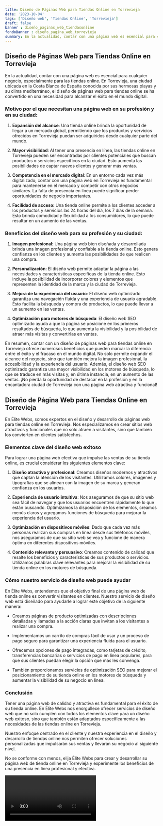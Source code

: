 ```yaml
---
title: Diseño de Páginas Web para Tiendas Online en Torrevieja
date: '2023-10-04'
tags: ['Diseño web', 'Tiendas Online', 'Torrevieja']
draft: false
banner : diseño_paginas_web_tiendasonline
fondoBanner : diseño_pagina_web_torrevieja
summary: En la actualidad, contar con una página web es esencial para cualquier negocio, especialmente para las tiendas online. En Torrevieja, una ciudad ubicada en la Costa Blanca de España conocida por sus hermosas playas y su clima mediterráneo, el diseño de páginas web para tiendas online se ha convertido en una necesidad para alcanzar el éxito en el mundo digital.
---
```


## Diseño de Páginas Web para Tiendas Online en Torrevieja

En la actualidad, contar con una página web es esencial para cualquier negocio, especialmente para las tiendas online. En Torrevieja, una ciudad ubicada en la Costa Blanca de España conocida por sus hermosas playas y su clima mediterráneo, el diseño de páginas web para tiendas online se ha convertido en una necesidad para alcanzar el éxito en el mundo digital.

### Motivo por el que necesitan una página web en su profesión y en su ciudad:

1. **Expansión del alcance**: Una tienda online brinda la oportunidad de llegar a un mercado global, permitiendo que los productos y servicios ofrecidos en Torrevieja puedan ser adquiridos desde cualquier parte del mundo.

2. **Mayor visibilidad**: Al tener una presencia en línea, las tiendas online en Torrevieja pueden ser encontradas por clientes potenciales que buscan productos o servicios específicos en la ciudad. Esto aumenta las posibilidades de captar nuevos clientes y generar más ventas.

3. **Competencia en el mercado digital**: En un entorno cada vez más digitalizado, contar con una página web en Torrevieja es fundamental para mantenerse en el mercado y competir con otros negocios similares. La falta de presencia en línea puede significar perder oportunidades de negocio importantes.

4. **Facilidad de acceso**: Una tienda online permite a los clientes acceder a los productos y servicios las 24 horas del día, los 7 días de la semana. Esto brinda comodidad y flexibilidad a los consumidores, lo que puede resultar en un aumento de las ventas.

### Beneficios del diseño web para su profesión y su ciudad:

1. **Imagen profesional**: Una página web bien diseñada y desarrollada brinda una imagen profesional y confiable a la tienda online. Esto genera confianza en los clientes y aumenta las posibilidades de que realicen una compra.

2. **Personalización**: El diseño web permite adaptar la página a las necesidades y características específicas de la tienda online. Esto incluye la posibilidad de incorporar colores y elementos que representen la identidad de la marca y la ciudad de Torrevieja.

3. **Mejora de la experiencia del usuario**: El diseño web optimizado garantiza una navegación fluida y una experiencia de usuario agradable. Esto facilita la búsqueda y compra de productos, lo que puede llevar a un aumento en las ventas.

4. **Optimización para motores de búsqueda**: El diseño web SEO optimizado ayuda a que la página se posicione en los primeros resultados de búsqueda, lo que aumenta la visibilidad y la posibilidad de atraer más visitas y convertirlas en ventas.

En resumen, contar con un diseño de páginas web para tiendas online en Torrevieja ofrece numerosos beneficios que pueden marcar la diferencia entre el éxito y el fracaso en el mundo digital. No solo permite expandir el alcance del negocio, sino que también mejora la imagen profesional, la accesibilidad y la experiencia del usuario. Además, el diseño web SEO optimizado garantiza una mayor visibilidad en los motores de búsqueda, lo que se traduce en más visitas y, en última instancia, en un aumento de las ventas. ¡No pierda la oportunidad de destacar en la profesión y en la encantadora ciudad de Torrevieja con una página web atractiva y funcional!

<GifSeo />

<Cta />

## Diseño de Página Web para Tiendas Online en Torrevieja

En Élite Webs, somos expertos en el diseño y desarrollo de páginas web para tiendas online en Torrevieja. Nos especializamos en crear sitios web atractivos y funcionales que no solo atraen a visitantes, sino que también los convierten en clientes satisfechos.

### Elementos clave del diseño web exitoso

Para lograr una página web efectiva que impulse las ventas de su tienda online, es crucial considerar los siguientes elementos clave:

1. **Diseño atractivo y profesional**: Creamos diseños modernos y atractivos que captan la atención de los visitantes. Utilizamos colores, imágenes y tipografías que se alinean con la imagen de su marca y generan confianza en los usuarios.

2. **Experiencia de usuario intuitiva**: Nos aseguramos de que su sitio web sea fácil de navegar y que los usuarios encuentren rápidamente lo que están buscando. Optimizamos la disposición de los elementos, creamos menús claros y agregamos funciones de búsqueda para mejorar la experiencia del usuario.

3. **Optimización en dispositivos móviles**: Dado que cada vez más personas realizan sus compras en línea desde sus teléfonos móviles, nos aseguramos de que su sitio web se vea y funcione de manera óptima en diferentes dispositivos móviles.

4. **Contenido relevante y persuasivo**: Creamos contenido de calidad que resalte los beneficios y características de sus productos o servicios. Utilizamos palabras clave relevantes para mejorar la visibilidad de su tienda online en los motores de búsqueda.

### Cómo nuestro servicio de diseño web puede ayudar

En Élite Webs, entendemos que el objetivo final de una página web de tienda online es convertir visitantes en clientes. Nuestro servicio de diseño web está diseñado para ayudarle a lograr este objetivo de la siguiente manera:

- Creamos páginas de producto optimizadas con descripciones detalladas y llamadas a la acción claras que invitan a los visitantes a realizar una compra.

- Implementamos un carrito de compras fácil de usar y un proceso de pago seguro para garantizar una experiencia fluida para el usuario.

- Ofrecemos opciones de pago integradas, como tarjetas de crédito, transferencias bancarias o servicios de pago en línea populares, para que sus clientes puedan elegir la opción que más les convenga.

- También proporcionamos servicios de optimización SEO para mejorar el posicionamiento de su tienda online en los motores de búsqueda y aumentar la visibilidad de su negocio en línea.

### Conclusión

Tener una página web de calidad y atractiva es fundamental para el éxito de su tienda online. En Élite Webs nos enorgullece ofrecer servicios de diseño web que no solo cumplen con todos los elementos clave para un diseño web exitoso, sino que también están adaptados específicamente a las necesidades de las tiendas online en Torrevieja.

Nuestro enfoque centrado en el cliente y nuestra experiencia en el diseño y desarrollo de tiendas online nos permiten ofrecer soluciones personalizadas que impulsarán sus ventas y llevarán su negocio al siguiente nivel.

No se conforme con menos, elija Élite Webs para crear y desarrollar su página web de tienda online en Torrevieja y experimente los beneficios de una presencia en línea profesional y efectiva.

<Video />

<CtaBot job='Tiendas Online' city='Torrevieja'/>

<Gmaps query='Torrevieja+españa+maps' />